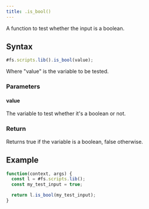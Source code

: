 ```yaml
---
title: .is_bool()
---
```


A function to test whether the input is a boolean.

## Syntax

```js
#fs.scripts.lib().is_bool(value);
```

Where "value" is the variable to be tested.

### Parameters

#### value

The variable to test whether it's a boolean or not.

### Return

Returns true if the variable is a boolean, false otherwise.

## Example

```js
function(context, args) {
  const l = #fs.scripts.lib();
  const my_test_input = true;

  return l.is_bool(my_test_input);
}
```
